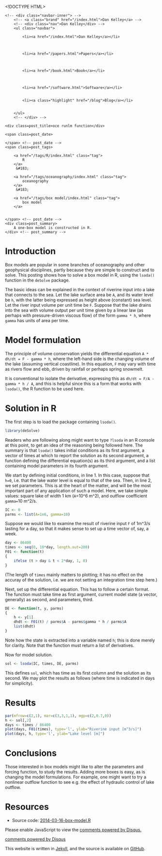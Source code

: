 <!DOCTYPE HTML>
<html>
<head>
<link rel='stylesheet' type='text/css' href='/css/syntax.css' />
<link rel='stylesheet' type='text/css' href='/css/style.css' />
<meta charset="UTF-8">
<title>oce runlm function</title>
</head>

<body>
<div class="navbar">
    <!-- <div class="navbar-inner"> -->
        <!-- <a class="brand" href="/index.html">Dan Kelley</a> -->
        <!-- <div class="nav">Dan Kelley</div> -->
        <ul class="navbar">
            
            <li><a href="/index.html">Dan Kelley</a></li>
            

            
            <li><a href="/papers.html">Papers</a></li>
            

            
            <li><a href="/book.html">Book</a></li>
            

            
            <li><a href="/software.html">Software</a></li>
            
            
            <li><a class="highlight" href="/blog">Blog</a></li>
            

        </ul>
        <!-- </div> -->
</div>

<div id="content">
    




<!-- <div class="span8"> -->

<div class=topnav>

<!-- | <a href='/blog'>Home</a> | -->

</div> <!-- topnav -->


<div class="page-header">

    <div class=post_title>oce runlm function</div>
<!-- </div> --> <!-- span8 -->

<!-- <div class="span4"> -->

<div class=slug>
    <span class=post_date>
        
    </span> <!-- post_date -->
    <span class=post_tags>
        
        <a href="/tags/R/index.html" class="tag">
            R
        </a>
         &#183; 
        
        <a href="/tags/oceanography/index.html" class="tag">
            oceanography
        </a>
         &#183; 
        
        <a href="/tags/box model/index.html" class="tag">
            box model
        </a>
        
        
    </span> <!-- post_date -->
    <div class=post_summary>
        A one-box model is constructed in R.
    </div> <!-- post_summary -->
</div> <!-- slug ->

<!-- </div> -->
<!-- span4 -->
</div> <!-- page-header -->



# Introduction

Box models are popular in some branches of oceanography and other geophysical disciplines, partly because they are simple to construct and to solve.  This posting shows how to solve a box model in R, using the ``lsoda()`` function in the ``deSolve`` package.

The basic ideas can be explained in the context of riverine input into a lake that connects to the sea.  Let the lake surface area be ``A``, and its water level be ``h``, with the latter being expressed as height above (constant) sea level.  Let the river input volume per unit time be ``F``.   Suppose that the lake drains into the sea with volume output per unit time given by a linear law (as perhaps with pressure-driven viscous flow) of the form ``gamma * h``, where ``gamma`` has units of area per time.


# Model formulation

The principle of volume conservation yields the differential equation ``A * dh/dt = F - gamma * h``, where the left-hand side is the changing volume of the lake (assuming vertical coastline).  In this equation, ``F`` may vary with time as rivers flow and ebb, driven by rainfall or perhaps spring snowmelt.

It is conventional to isolate the derivative, expressing this as ``dh/dt = F/A - gamma * h / A``, and this is helpful since this is a form that works with ``lsoda()``, the R function to be used here.

# Solution in R

The first step is to load the package containing ``lsoda()``.

```r
library(deSolve)
```

Readers who are following along might want to type ``?lsoda`` in an R console at this point, to get an idea of the reasoning being followed here.  The summary is that ``lsoda()`` takes initial conditions as its first argument, a vector of times at which to report the solution as its second argument, a function defining the differential equation(s) as its third argument, and a list containing model parameters in its fourth argument.

We start by defining initial conditions, in line 1.  In this case, suppose that ``h=0``, i.e. that the lake water level is equal to that of the sea.  Then, in line 2, we set parameters.  This is at the heart of the matter, and will be the most important part of any application of such a model.  Here, we take simple values: square lake of width 1 km (``A``=10^6 m^2), and outflow coefficient ``gamma=``10 m^2/s.


```r
IC <- 0
parms <- list(A=1e6, gamma=10)
```

Suppose we would like to examine the result of riverine input ``F`` of 1m^3/s lasting for a day, so that it makes sense to set up a time vector of, say, a week.

```r
day <- 86400
times <- seq(0, 10*day, length.out=200)
F01 <- function(t)
{
    ifelse (t > day & t < 2*day, 1, 0)
}
```
(The length of ``times`` mainly matters to plotting; it has no effect on the accuray of the solution, i.e. we are not setting an integration time step here.)

Next, set up the differential equation.  This has to follow a certain format.  The function must take time as first argument, current model state (a vector, generally) as second, and parameters, third.

```r
DE <- function(t, y, parms)
{
    h <- y[1]
    dhdt <- F01(t) / parms$A - parms$gamma * h / parms$A
    list(dhdt)
}
```
Note how the state is extracted into a variable named ``h``; this is done merely for clarity.  Note that the function must return a list of derivatives.

Now for model solution.
```r
sol <- lsoda(IC, times, DE, parms)
```

This defines ``sol``, which has time as its first column and the solution as its second.  We may plot the results as follows (where time is indicated in days for simplicity).

# Results

```r
par(mfrow=c(2,1), mar=c(3,3,1,1), mgp=c(2,0.7,0))
h <- sol[,2]
days <- times / 86400
plot(days, F01(times), type='l', ylab="Riverine input [m^3/s]")
plot(days, h, type='l', ylab="Lake level [m]")
```

# Conclusions

Those interested in box models might like to alter the parameters and forcing function, to study the results.  Adding more boxes is easy, as is changing the model formulations.  For example, one might want to try a nonlinear outflow function to see e.g. the effect of hydraulic control of lake outflow.

# Resources
* Source code: [2014-03-16-box-model.R](/assets/2014-03-16-box-model.R)


<div id="disqus_thread"></div>
<script type="text/javascript">
/* * * CONFIGURATION VARIABLES: EDIT BEFORE PASTING INTO YOUR WEBPAGE * * */
var disqus_shortname = 'dankelleydalhousie'; // required: replace example with your forum shortname

/* * * DON'T EDIT BELOW THIS LINE * * */
(function() {
 var dsq = document.createElement('script'); dsq.type = 'text/javascript'; dsq.async = true;
 dsq.src = '//' + disqus_shortname + '.disqus.com/embed.js';
 (document.getElementsByTagName('head')[0] || document.getElementsByTagName('body')[0]).appendChild(dsq);
 })();
</script>
<noscript>Please enable JavaScript to view the <a href="http://disqus.com/?ref_noscript">comments powered by Disqus.</a></noscript>
<a href="http://disqus.com" class="dsq-brlink">comments powered by <span class="logo-disqus">Disqus</span></a>


</div>

<p class="footnote">This website is written in <a
href="http://jekyllrb.com">Jekyll</a>, and the source is available on <a
href="https://github.com/dankelley/dankelley.github.io">GitHub</a>.</p>

</body>
</html>

